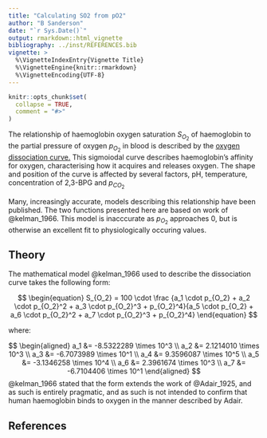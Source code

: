 ```yaml
---
title: "Calculating SO2 from pO2"
author: "B Sanderson"
date: "`r Sys.Date()`"
output: rmarkdown::html_vignette
bibliography: ../inst/REFERENCES.bib
vignette: >
  %\VignetteIndexEntry{Vignette Title}
  %\VignetteEngine{knitr::rmarkdown}
  %\VignetteEncoding{UTF-8}
---
```


```r
knitr::opts_chunk$set(
  collapse = TRUE,
  comment = "#>"
)
```

The relationship of haemoglobin oxygen saturation $S_{O_2}$ of haemoglobin to the partial pressure of oxygen $p_{O_2}$ in blood is described by the [oxygen dissociation curve.](https://en.wikipedia.org/wiki/Oxygen%E2%80%93hemoglobin_dissociation_curve) This sigmoiodal curve describes haemoglobin's affinity for oxygen, characterising how it acquires and releases oxygen. The shape and position of the curve is affected by several factors, pH, temperature, concentration of 2,3-BPG and $p_{CO_2}$

Many, increasingly accurate, models describing this relationship have been published. The two functions presented here are based on work of @kelman_1966. This model is inacccurate as $p_{O_2}$ approaches 0, but is otherwise an excellent fit to physiologically occuring values.

## Theory

The mathematical model @kelman_1966 used to describe the dissociation curve takes the following form:

$$
\begin{equation}
S_{O_2} = 100 \cdot \frac {a_1 \cdot p_{O_2} + a_2 \cdot p_{O_2}^2 + a_3 \cdot p_{O_2}^3 + p_{O_2}^4}{a_5 \cdot p_{O_2} + a_6 \cdot p_{O_2}^2 + a_7 \cdot p_{O_2}^3 + p_{O_2}^4}
\end{equation}
$$

where:

$$
\begin{aligned}
a_1 &=  -8.5322289 \times 10^3 \\
a_2 &=  2.1214010 \times 10^3 \\
a_3 &=  -6.7073989 \times 10^1 \\
a_4 &=  9.3596087 \times 10^5 \\
a_5 &=  -3.1346258 \times 10^4 \\
a_6 &=  2.3961674 \times 10^3 \\
a_7 &=  -6.7104406 \times 10^1
\end{aligned}
$$
@kelman_1966 stated that the form extends the work of @Adair_1925, and as such is entirely pragmatic, and as such is not intended to confirm that human haemoglobin binds to oxygen in the manner described by Adair.



## References
